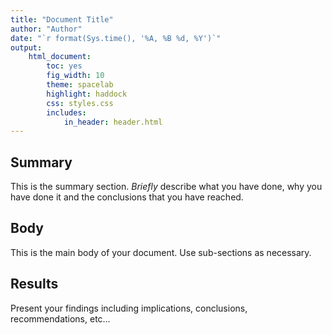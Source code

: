 ```yaml
---
title: "Document Title"
author: "Author"
date: "`r format(Sys.time(), '%A, %B %d, %Y')`"
output:
    html_document:
        toc: yes
        fig_width: 10
        theme: spacelab
        highlight: haddock
        css: styles.css
        includes:
            in_header: header.html
---
```


## Summary

This is the summary section. *Briefly* describe what you have done, why you have done it and the conclusions that you have reached.

## Body

This is the main body of your document. Use sub-sections as necessary.

## Results

Present your findings including implications, conclusions, recommendations, etc...

\  

